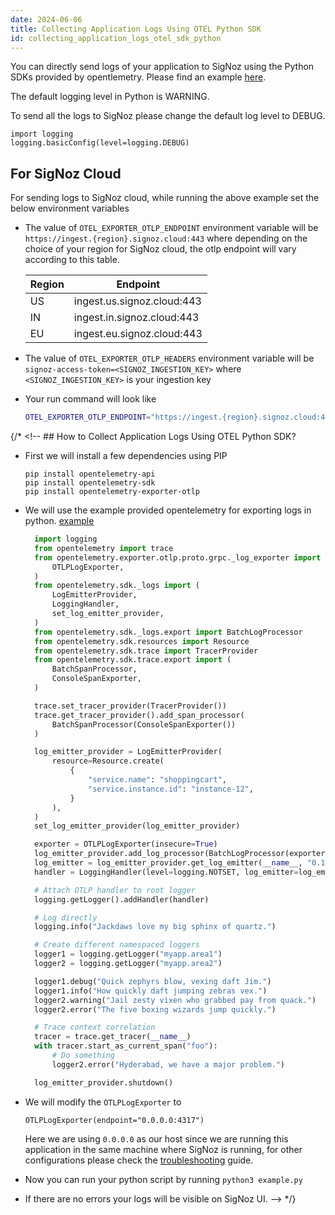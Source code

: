 ```yaml
---
date: 2024-06-06
title: Collecting Application Logs Using OTEL Python SDK
id: collecting_application_logs_otel_sdk_python
---
```


You can directly send logs of your application to SigNoz using the Python SDKs provided by opentlemetry. Please find an example [here](https://github.com/open-telemetry/opentelemetry-python/tree/main/docs/examples/logs).

<Admonition>
The default logging level in Python is WARNING. 

To send all the logs to SigNoz please change the default log level to DEBUG.
```
import logging
logging.basicConfig(level=logging.DEBUG)
```
</Admonition>

## For SigNoz Cloud 

For sending logs to SigNoz cloud, while running the above example set the below environment variables
* The value of `OTEL_EXPORTER_OTLP_ENDPOINT` environment variable will be `https://ingest.{region}.signoz.cloud:443` where depending on the choice of your region for SigNoz cloud, the otlp endpoint will vary according to this table.
  
  | Region | Endpoint                   |
  | ------ | -------------------------- |
  | US     | ingest.us.signoz.cloud:443 |
  | IN     | ingest.in.signoz.cloud:443 |
  | EU     | ingest.eu.signoz.cloud:443 |

* The value of `OTEL_EXPORTER_OTLP_HEADERS` environment variable will be `signoz-access-token=<SIGNOZ_INGESTION_KEY>` where `<SIGNOZ_INGESTION_KEY>` is your ingestion key
* Your run command will look like 
  ```bash
  OTEL_EXPORTER_OTLP_ENDPOINT="https://ingest.{region}.signoz.cloud:443" OTEL_EXPORTER_OTLP_HEADERS=signoz-access-token=<SIGNOZ_INGESTION_KEY> python3 example.py`
  ```

{/* <!-- ## How to Collect Application Logs Using OTEL Python SDK?

* First we will install a few dependencies using PIP
  ```
  pip install opentelemetry-api
  pip install opentelemetry-sdk
  pip install opentelemetry-exporter-otlp
  ```

* We will use the example provided opentelemetry for exporting logs in python. [example](https://github.com/open-telemetry/opentelemetry-python/tree/main/docs/examples/logs)
  ```python
    import logging
    from opentelemetry import trace
    from opentelemetry.exporter.otlp.proto.grpc._log_exporter import (
        OTLPLogExporter,
    )
    from opentelemetry.sdk._logs import (
        LogEmitterProvider,
        LoggingHandler,
        set_log_emitter_provider,
    )
    from opentelemetry.sdk._logs.export import BatchLogProcessor
    from opentelemetry.sdk.resources import Resource
    from opentelemetry.sdk.trace import TracerProvider
    from opentelemetry.sdk.trace.export import (
        BatchSpanProcessor,
        ConsoleSpanExporter,
    )

    trace.set_tracer_provider(TracerProvider())
    trace.get_tracer_provider().add_span_processor(
        BatchSpanProcessor(ConsoleSpanExporter())
    )

    log_emitter_provider = LogEmitterProvider(
        resource=Resource.create(
            {
                "service.name": "shoppingcart",
                "service.instance.id": "instance-12",
            }
        ),
    )
    set_log_emitter_provider(log_emitter_provider)

    exporter = OTLPLogExporter(insecure=True)
    log_emitter_provider.add_log_processor(BatchLogProcessor(exporter))
    log_emitter = log_emitter_provider.get_log_emitter(__name__, "0.1")
    handler = LoggingHandler(level=logging.NOTSET, log_emitter=log_emitter)

    # Attach OTLP handler to root logger
    logging.getLogger().addHandler(handler)

    # Log directly
    logging.info("Jackdaws love my big sphinx of quartz.")

    # Create different namespaced loggers
    logger1 = logging.getLogger("myapp.area1")
    logger2 = logging.getLogger("myapp.area2")

    logger1.debug("Quick zephyrs blow, vexing daft Jim.")
    logger1.info("How quickly daft jumping zebras vex.")
    logger2.warning("Jail zesty vixen who grabbed pay from quack.")
    logger2.error("The five boxing wizards jump quickly.")

    # Trace context correlation
    tracer = trace.get_tracer(__name__)
    with tracer.start_as_current_span("foo"):
        # Do something
        logger2.error("Hyderabad, we have a major problem.")

    log_emitter_provider.shutdown()
  ```

* We will modify the `OTLPLogExporter` to 
  ```
  OTLPLogExporter(endpoint="0.0.0.0:4317")
  ```
  Here we are using `0.0.0.0` as our host since we are running this application in the same machine where SigNoz is running, for other configurations please check the 
 [troubleshooting](/docs/install/troubleshooting#signoz-otel-collector-address-grid) guide.

* Now you can run your python script by running `python3 example.py`
* If there are no errors your logs will be visible on SigNoz UI.
   --> */}
